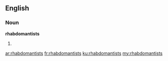==English==

===Noun===
'''rhabdomantists'''

# {{plural of|[[rhabdomantist]]}}

[[ar:rhabdomantists]]
[[fr:rhabdomantists]]
[[ku:rhabdomantists]]
[[my:rhabdomantists]]